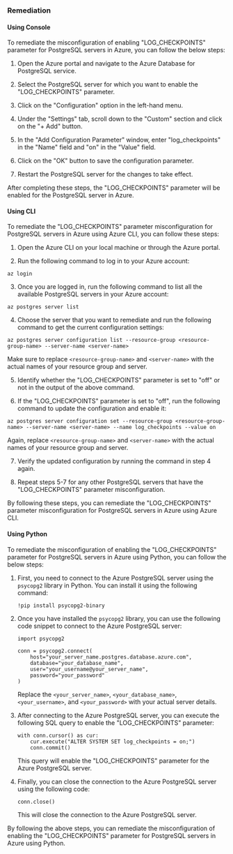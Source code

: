 ### Remediation

#### Using Console

To remediate the misconfiguration of enabling "LOG_CHECKPOINTS" parameter for PostgreSQL servers in Azure, you can follow the below steps:

1. Open the Azure portal and navigate to the Azure Database for PostgreSQL service.

2. Select the PostgreSQL server for which you want to enable the "LOG_CHECKPOINTS" parameter.

3. Click on the "Configuration" option in the left-hand menu.

4. Under the "Settings" tab, scroll down to the "Custom" section and click on the "+ Add" button.

5. In the "Add Configuration Parameter" window, enter "log_checkpoints" in the "Name" field and "on" in the "Value" field.

6. Click on the "OK" button to save the configuration parameter.

7. Restart the PostgreSQL server for the changes to take effect.

After completing these steps, the "LOG_CHECKPOINTS" parameter will be enabled for the PostgreSQL server in Azure.

#### Using CLI

To remediate the "LOG_CHECKPOINTS" parameter misconfiguration for PostgreSQL servers in Azure using Azure CLI, you can follow these steps:

1. Open the Azure CLI on your local machine or through the Azure portal.

2. Run the following command to log in to your Azure account:
```
az login
```

3. Once you are logged in, run the following command to list all the available PostgreSQL servers in your Azure account:
```
az postgres server list
```

4. Choose the server that you want to remediate and run the following command to get the current configuration settings:
```
az postgres server configuration list --resource-group <resource-group-name> --server-name <server-name>
```
Make sure to replace `<resource-group-name>` and `<server-name>` with the actual names of your resource group and server.

5. Identify whether the "LOG_CHECKPOINTS" parameter is set to "off" or not in the output of the above command.

6. If the "LOG_CHECKPOINTS" parameter is set to "off", run the following command to update the configuration and enable it:
```
az postgres server configuration set --resource-group <resource-group-name> --server-name <server-name> --name log_checkpoints --value on
```
Again, replace `<resource-group-name>` and `<server-name>` with the actual names of your resource group and server.

7. Verify the updated configuration by running the command in step 4 again.

8. Repeat steps 5-7 for any other PostgreSQL servers that have the "LOG_CHECKPOINTS" parameter misconfiguration.

By following these steps, you can remediate the "LOG_CHECKPOINTS" parameter misconfiguration for PostgreSQL servers in Azure using Azure CLI.

#### Using Python

To remediate the misconfiguration of enabling the "LOG_CHECKPOINTS" parameter for PostgreSQL servers in Azure using Python, you can follow the below steps:

1. First, you need to connect to the Azure PostgreSQL server using the `psycopg2` library in Python. You can install it using the following command:

   ```
   !pip install psycopg2-binary
   ```

2. Once you have installed the `psycopg2` library, you can use the following code snippet to connect to the Azure PostgreSQL server:

   ```
   import psycopg2
   
   conn = psycopg2.connect(
       host="your_server_name.postgres.database.azure.com",
       database="your_database_name",
       user="your_username@your_server_name",
       password="your_password"
   )
   ```

   Replace the `<your_server_name>`, `<your_database_name>`, `<your_username>`, and `<your_password>` with your actual server details.

3. After connecting to the Azure PostgreSQL server, you can execute the following SQL query to enable the "LOG_CHECKPOINTS" parameter:

   ```
   with conn.cursor() as cur:
       cur.execute("ALTER SYSTEM SET log_checkpoints = on;")
       conn.commit()
   ```

   This query will enable the "LOG_CHECKPOINTS" parameter for the Azure PostgreSQL server.

4. Finally, you can close the connection to the Azure PostgreSQL server using the following code:

   ```
   conn.close()
   ```

   This will close the connection to the Azure PostgreSQL server.

By following the above steps, you can remediate the misconfiguration of enabling the "LOG_CHECKPOINTS" parameter for PostgreSQL servers in Azure using Python.


